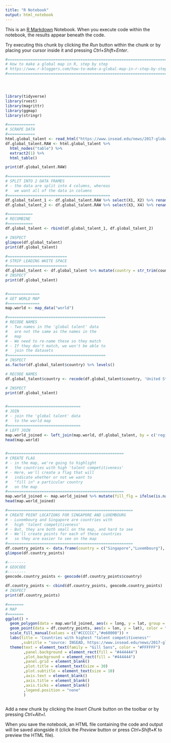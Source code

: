 ```yaml
---
title: "R Notebook"
output: html_notebook
---
```


This is an [R Markdown](http://rmarkdown.rstudio.com) Notebook. When you execute code within the notebook, the results appear beneath the code. 

Try executing this chunk by clicking the *Run* button within the chunk or by placing your cursor inside it and pressing *Ctrl+Shift+Enter*. 

```r
#========================================================================
# How to make a global map in R, step by step
# https://www.r-bloggers.com/how-to-make-a-global-map-in-r-step-by-step/
#========================================================================




library(tidyverse)
library(rvest)
library(magrittr)
library(ggmap)
library(stringr)

#============
# SCRAPE DATA
#============
html.global_talent <- read_html("https://www.insead.edu/news/2017-global-talent-competitiveness-index-davos")
df.global_talent.RAW <- html.global_talent %>%
  html_nodes("table") %>%
  extract2(1) %>%
  html_table()

print(df.global_talent.RAW)

#=============================================
# SPLIT INTO 2 DATA FRAMES
# - the data are split into 4 columns, whereas
#   we want all of the data in columns
#=============================================
df.global_talent_1 <- df.global_talent.RAW %>% select(X1, X2) %>% rename(rank = X1, country = X2)
df.global_talent_2 <- df.global_talent.RAW %>% select(X3, X4) %>% rename(rank = X3, country = X4)

#===========
# RECOMBINE
#===========
df.global_talent <- rbind(df.global_talent_1, df.global_talent_2)

# INSPECT
glimpse(df.global_talent)
print(df.global_talent)

#==========================
# STRIP LEADING WHITE SPACE
#==========================
df.global_talent <- df.global_talent %>% mutate(country = str_trim(country)                                                                                ,rank = str_trim(rank)                                        )
# INSPECT
print(df.global_talent)


#==============
# GET WORLD MAP
#==============
map.world <- map_data("world")

#===========================================
# RECODE NAMES
# - Two names in the 'global talent' data
#   are not the same as the names in the 
#   map
# - We need to re-name these so they match
# - If they don't match, we won't be able to 
#   join the datasets
#===========================================
# INSPECT
as.factor(df.global_talent$country) %>% levels()

# RECODE NAMES
df.global_talent$country <- recode(df.global_talent$country, 'United States'='US', 'United Kingdom'='UK')

# INSPECT
print(df.global_talent)


#================================
# JOIN
# - join the 'global talent' data 
#   to the world map
#================================
# LEFT JOIN
map.world_joined <- left_join(map.world, df.global_talent, by = c('region'='country'))
head(map.world)


#===================================================
# CREATE FLAG
# - in the map, we're going to highlight
#   the countries with high 'talent competitiveness'
# - Here, we'll create a flag that will
#   indicate whether or not we want to 
#   "fill in" a particular country 
#   on the map
#===================================================
map.world_joined <- map.world_joined %>% mutate(fill_flg = ifelse(is.na(rank), F,T))
head(map.world_joined)

#=======================================================
# CREATE POINT LOCATIONS FOR SINGAPORE AND LUXEMBOURG
# - Luxembourg and Singapore are countries with
#   high 'talent competitiveness'
# - But, they are both small on the map, and hard to see
# - We'll create points for each of these countries
#   so they are easier to see on the map
#=======================================================
df.country_points <- data.frame(country = c("Singapore","Luxembourg"), stringsAsFactors = F)
glimpse(df.country_points)

#--------
# GEOCODE
#--------
geocode.country_points <- geocode(df.country_points$country)

df.country_points <- cbind(df.country_points, geocode.country_points)
# INSPECT
print(df.country_points)

#=======
# MAP
#=======
ggplot() +
  geom_polygon(data = map.world_joined, aes(x = long, y = lat, group = group, fill = fill_flg)) +
  geom_point(data = df.country_points, aes(x = lon, y = lat), color = "#e60000") +
  scale_fill_manual(values = c("#CCCCCC","#e60000")) +
  labs(title = 'Countries with highest "talent competitiveness"'
       ,subtitle = "source: INSEAD, https://www.insead.edu/news/2017-global-talent-competitiveness-index-davos") +
  theme(text = element_text(family = "Gill Sans", color = "#FFFFFF")
        ,panel.background = element_rect(fill = "#444444")
        ,plot.background = element_rect(fill = "#444444")
        ,panel.grid = element_blank()
        ,plot.title = element_text(size = 30)
        ,plot.subtitle = element_text(size = 10)
        ,axis.text = element_blank()
        ,axis.title = element_blank()
        ,axis.ticks = element_blank()
        ,legend.position = "none"
        )



```

Add a new chunk by clicking the *Insert Chunk* button on the toolbar or by pressing *Ctrl+Alt+I*.

When you save the notebook, an HTML file containing the code and output will be saved alongside it (click the *Preview* button or press *Ctrl+Shift+K* to preview the HTML file).
